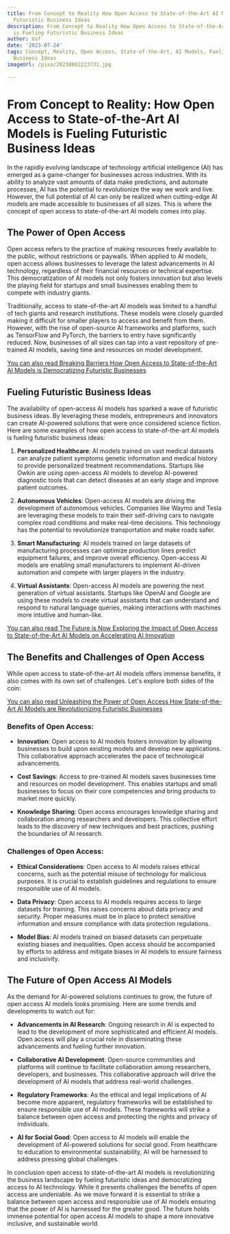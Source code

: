 ```yaml
---
title: From Concept to Reality How Open Access to State-of-the-Art AI Models is Fueling
  Futuristic Business Ideas
description: From Concept to Reality How Open Access to State-of-the-Art AI Models
  is Fueling Futuristic Business Ideas
author: Usf
date: '2023-07-24'
tags: Concept, Reality, Open Access, State-of-the-Art, AI Models, Fueling, Futuristic,
  Business Ideas
imageUrl: /pixa/20230802223731.jpg

---
```

# From Concept to Reality: How Open Access to State-of-the-Art AI Models  is Fueling Futuristic Business Ideas

In the rapidly evolving landscape of technology artificial intelligence (AI) has emerged as a  game-changer  for businesses  across industries. With its ability  to analyze vast amounts of data make predictions, and automate processes, AI has  the  potential to revolutionize the way we work and live. However, the full potential  of AI can only be realized when cutting-edge AI models are made accessible to businesses of all sizes. This is where  the concept of open access to state-of-the-art AI models comes into play.

## The Power of Open Access

Open access refers to the  practice of  making resources freely  available to the public, without restrictions or  paywalls. When applied to AI models,  open access allows businesses  to leverage the latest  advancements in AI  technology, regardless of their  financial resources or technical expertise. This democratization of AI models not only  fosters innovation but also levels the playing field for startups and small businesses enabling them to compete with industry giants.

Traditionally, access to state-of-the-art AI models was  limited to a handful of tech giants and  research institutions. These models were closely guarded  making it difficult for smaller players to access and benefit from them. However, with the rise of open-source  AI frameworks  and platforms, such  as TensorFlow and PyTorch, the barriers  to entry have significantly reduced. Now, businesses of  all sizes can tap into a vast repository of pre-trained AI models,  saving time and resources on model development.

[You can also read Breaking Barriers  How Open  Access to State-of-the-Art  AI Models is  Democratizing Futuristic Businesses](Breaking%20Barriers%20How%20Open%20Access%20to%20State-of-the-Art%20AI%20Models%20is%20Democratizing%20Futuristic%20Businesses)


## Fueling Futuristic  Business Ideas

The availability of open-access AI models has sparked a  wave of futuristic business ideas. By  leveraging these models, entrepreneurs and innovators can create AI-powered solutions that were once considered science fiction. Here are some examples of how open access to state-of-the-art AI models is fueling futuristic business ideas:

1. **Personalized Healthcare**: AI models trained on vast medical datasets can analyze  patient symptoms genetic information and medical history to provide personalized treatment recommendations. Startups like Owkin  are using open-access  AI models to develop AI-powered diagnostic tools that can detect diseases at an early stage and improve patient outcomes.

2. **Autonomous  Vehicles**: Open-access AI models are driving the development of autonomous vehicles. Companies like Waymo and Tesla are leveraging these models to train their  self-driving cars to navigate complex road conditions and make real-time decisions. This technology has  the potential to revolutionize transportation and  make roads safer.

3. **Smart Manufacturing**: AI  models trained on large datasets of manufacturing processes can optimize  production lines predict  equipment failures, and improve overall efficiency. Open-access  AI models are enabling small manufacturers to implement AI-driven automation and compete with larger players in the industry.

4. **Virtual  Assistants**: Open-access AI models are powering the  next generation of virtual assistants. Startups like OpenAI and Google are using these models to create virtual assistants that can understand and respond to natural language queries, making interactions with machines more intuitive and human-like.

[You can also read  The Future  is Now Exploring the Impact of Open Access to State-of-the-Art AI  Models on Accelerating AI Innovation](The%20Future%20is%20Now%20Exploring%20the%20Impact%20of%20Open%20Access%20to%20State-of-the-Art%20AI%20Models%20on%20Accelerating%20AI%20Innovation)


## The Benefits and Challenges of Open Access

While  open access to  state-of-the-art  AI models offers  immense benefits, it also comes with its own set of challenges. Let's explore both sides of the coin:

[You can also read Unleashing the Power of  Open Access How State-of-the-Art AI Models are  Revolutionizing Futuristic Businesses](Unleashing%20the%20Power%20of%20Open%20Access%20How%20State-of-the-Art%20AI%20Models%20are%20Revolutionizing%20Futuristic%20Businesses)


### Benefits of Open Access:

-  **Innovation**: Open access to AI  models fosters innovation by allowing businesses to build upon existing models and develop  new applications. This collaborative approach accelerates the pace of technological advancements.

- **Cost Savings**: Access to pre-trained AI models saves businesses time  and resources on model development. This  enables startups and small businesses to focus on their  core competencies  and bring products to market more quickly.

- **Knowledge Sharing**: Open access encourages knowledge sharing  and collaboration among researchers and developers.  This collective effort leads to the  discovery of new techniques and best practices, pushing the  boundaries of AI research.

### Challenges of  Open Access:

- **Ethical Considerations**: Open access  to AI models raises ethical concerns, such as the potential misuse of technology for malicious purposes. It is  crucial to  establish guidelines and regulations to ensure responsible use of AI models.

- **Data Privacy**: Open  access to AI models requires access  to large datasets for training. This raises concerns about data privacy  and  security. Proper measures must be in place to protect  sensitive  information and ensure compliance with data protection regulations.

- **Model Bias**:  AI models trained on biased datasets can perpetuate existing biases and inequalities. Open access should be accompanied by efforts to address and mitigate biases in AI models to ensure  fairness and inclusivity.

## The Future of Open Access AI Models

As the demand for AI-powered solutions continues to grow, the future of open access AI  models looks promising.  Here are some trends and developments to watch out for:

- **Advancements in AI Research**: Ongoing research in  AI is expected to lead to the development of more sophisticated and  efficient AI models. Open access will play a crucial role in disseminating these advancements  and  fueling further innovation.

- **Collaborative AI Development**: Open-source  communities and platforms will  continue to facilitate collaboration among researchers, developers, and  businesses. This  collaborative approach will drive  the development of AI models that  address real-world challenges.

-  **Regulatory Frameworks**: As the ethical and legal implications of AI become more apparent, regulatory frameworks will  be established  to ensure responsible use of AI models. These frameworks will strike a balance between open access and protecting the rights and privacy of individuals.

- **AI for Social Good**: Open access to AI models  will enable the development of  AI-powered  solutions for social good. From healthcare to education to environmental sustainability, AI will be harnessed to address pressing global challenges.

In conclusion open access to state-of-the-art AI models is revolutionizing the business landscape by fueling futuristic ideas and democratizing  access to AI technology. While it presents challenges the benefits of open access  are  undeniable. As we move forward it is essential to strike a balance between open access and responsible use of  AI models ensuring that the power of AI is harnessed for  the greater good. The future holds immense potential for open access AI models to shape a more innovative inclusive, and sustainable world.